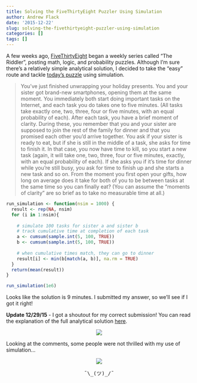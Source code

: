 ```yaml
---
title: Solving the FiveThirtyEight Puzzler Using Simulation
author: Andrew Flack
date: '2015-12-22'
slug: solving-the-fivethirtyeight-puzzler-using-simulation
categories: []
tags: []
---
```


A few weeks ago, [FiveThirtyEight](fivethirtyeight.com) began a weekly series called "The Riddler", posting math, logic, and probability puzzles. Although I'm sure there's a relatively simple analytical solution, I decided to take the "easy" route and tackle [today's puzzle](https://fivethirtyeight.com/features/how-long-will-your-smartphone-distract-you-from-family-dinner/) using simulation.

> You’ve just finished unwrapping your holiday presents. You and your sister got brand-new smartphones, opening them at the same moment. You immediately both start doing important tasks on the Internet, and each task you do takes one to five minutes. (All tasks take exactly one, two, three, four or five minutes, with an equal probability of each). After each task, you have a brief moment of clarity. During these, you remember that you and your sister are supposed to join the rest of the family for dinner and that you promised each other you’d arrive together. You ask if your sister is ready to eat, but if she is still in the middle of a task, she asks for time to finish it. In that case, you now have time to kill, so you start a new task (again, it will take one, two, three, four or five minutes, exactly, with an equal probability of each). If she asks you if it’s time for dinner while you’re still busy, you ask for time to finish up and she starts a new task and so on. From the moment you first open your gifts, how long on average does it take for both of you to be between tasks at the same time so you can finally eat? (You can assume the “moments of clarity” are so brief as to take no measurable time at all.)


```r
run_simulation <- function(nsim = 1000) {
  result <- rep(NA, nsim)
  for (i in 1:nsim){
    
    # simulate 100 tasks for sister a and sister b
    # track cumulative time at completion of each task
    a <- cumsum(sample.int(5, 100, TRUE))
    b <- cumsum(sample.int(5, 100, TRUE))
    
    # when cumulative times match, they can go to dinner
    result[i] <- min(b[match(a, b)], na.rm = TRUE)
  }
  return(mean(result))
}

run_simulation(1e6)
```

Looks like the solution is 9 minutes. I submitted my answer, so we'll see if I got it right!

**Update 12/29/15** - I got a shoutout for my correct submission! You can read the explanation of the full analytical solution [here](https://fivethirtyeight.com/features/riddler-how-long-before-you-can-use-your-2015-calendar-again-riddler/).

<center>![](/fivethirtyeight_shoutout.png)</center>

Looking at the comments, some people were not thrilled with my use of simulation...  

<center>![](/fivethirtyeight_comments.png)</center>

<center><pre>¯\_(ツ)_/¯</pre></center>